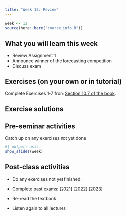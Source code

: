 ```yaml
---
title: "Week 12: Review"
---
```


```r
week <- 12
source(here::here("course_info.R"))
```

## What you will learn this week

* Review Assignment 1
* Announce winner of the forecasting competition
* Discuss exam

## Exercises (on your own or in tutorial)

Complete Exercises 1-7 from [Section 10.7 of the book](https://otexts.com/fpp3/dynamic-exercises.html).

## Exercise solutions

<!-- ::: {.callout appearance="minimal"} -->
<!-- <i class="bi bi-download"></i> [Week 12 Tutorial Solution.html](Week12.html){download="Week 12 Tutorial Solution.html"} -->
<!-- ::: -->

## Pre-seminar activities

Catch up on any exercises not yet done

```r
#| output: asis
show_slides(week)
```


## Post-class activities

* Do any exercises not yet finished.
* Complete past exams: [[2021](/exams/exam2021.pdf)] [[2022](/exams/exam2022.pdf)] [[2023](/exams/exam2023.pdf)]
<!-- * Exam solutions: [[2021](/exams/exam2021_solutions.pdf)] [[2022](/exams/exam2022_solutions.pdf)] [[2023](/exams/exam2023_solutions.pdf)] -->

* Re-read the textbook
* Listen again to all lectures


